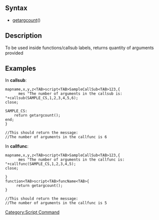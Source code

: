 == Syntax ==
* [[getargcount]]()

== Description ==
To be used inside functions/callsub labels, returns quantity of arguments provided

== Examples==
In '''callsub''':
<pre>
mapname,x,y,z<TAB>script<TAB>SampleCallSub<TAB>123,{
      mes "The number of arguments in the callsub is: "+callsub(SAMPLE_CS,1,2,3,4,5,6);
close;

SAMPLE_CS:
    return getargcount();
end;
}

//This should return the message:
//The number of arguments in the callfunc is 6 
</pre>


In '''callfunc''':
<pre>
mapname,x,y,z<TAB>script<TAB>SampleCallSub<TAB>123,{
      mes "The number of arguments in the callfunc is: "+callfunc(SAMPLE_CS,1,2,3,4,5);
close;

}
function<TAB>script<TAB>funcName<TAB>{
     return getargcount();
}

//This should return the message:
//The number of arguments in the callfunc is 5 
</pre>

[[Category:Script Command]]